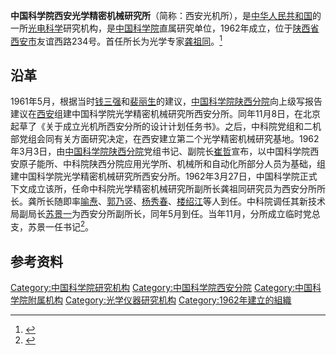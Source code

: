 {{coord|34.17071|108.85363|display=title}}
'''中国科学院西安光学精密机械研究所'''（简称：西安光机所），是[[中华人民共和国|中华人民共和国]]的一所[[光电科学|光电科学]]研究机构，是[[中国科学院|中国科学院]]直属研究单位，1962年成立，位于[[陕西省|陕西省]][[西安市|西安市]]友谊西路234号。首任所长为光学专家[[龚祖同|龚祖同]]。<ref>{{Cite book|title=陕西百科全书|author=《陕西百科全书》编委会编|publisher=[[陕西人民出版社|陕西人民出版社]]|year=1992|isbn=|location=西安|pages=}}</ref>

==沿革==
1961年5月，根据当时[[钱三强|钱三强]]和[[裴丽生|裴丽生]]的建议，[[中国科学院陕西分院|中国科学院陕西分院]]向上级写报告建议在[[西安|西安]]组建中国科学院光学精密机械研究所西安分所。同年11月8日，在北京起草了《关于成立光机所西安分所的设计计划任务书》。之后，中科院党组和二机部党组会同有关方面研究决定，在西安建立第二个光学精密机械研究基地。1962年3月3日，由[[中国科学院陕西分院|中国科学院陕西分院]]党组书记、副院长[[崔哲|崔哲]]宣布，以中国科学院西安原子能所、中科院陕西分院应用光学所、机械所和自动化所部分人员为基础，组建中国科学院光学精密机械研究所西安分所。1962年3月27日，中国科学院正式下文成立该所，任命中科院光学精密机械研究所副所长龚祖同研究员为西安分所所长。龚所长随即率[[喻焘|喻焘]]、[[郭乃竖|郭乃竖]]、[[杨秀春|杨秀春]]、[[楼绍江|楼绍江]]等人到任。中科院调任其新技术局副局长[[苏景一|苏景一]]为西安分所副所长，同年5月到任。当年11月，分所成立临时党总支，苏景一任书记<ref>{{Cite book|title=中国近代和现代光学与光电子学发展史 HISTORY OF MODERN OPTICS AND OPTOELECTRONICS DEVELOPMENT IN CHINA|last=干福熹|first=|publisher=上海：[[上海科学技术出版社|上海科学技术出版社]]|year=2014.10|isbn=978-7-5478-2176-3|location=|pages=168}}</ref>。
== 参考资料 ==
{{reflist}}

[[Category:中国科学院研究机构|Category:中国科学院研究机构]]
[[Category:中国科学院西安分院|Category:中国科学院西安分院]]
[[Category:中国科学院附属机构|Category:中国科学院附属机构]]
[[Category:光学仪器研究机构|Category:光学仪器研究机构]]
[[Category:1962年建立的組織|Category:1962年建立的組織]]